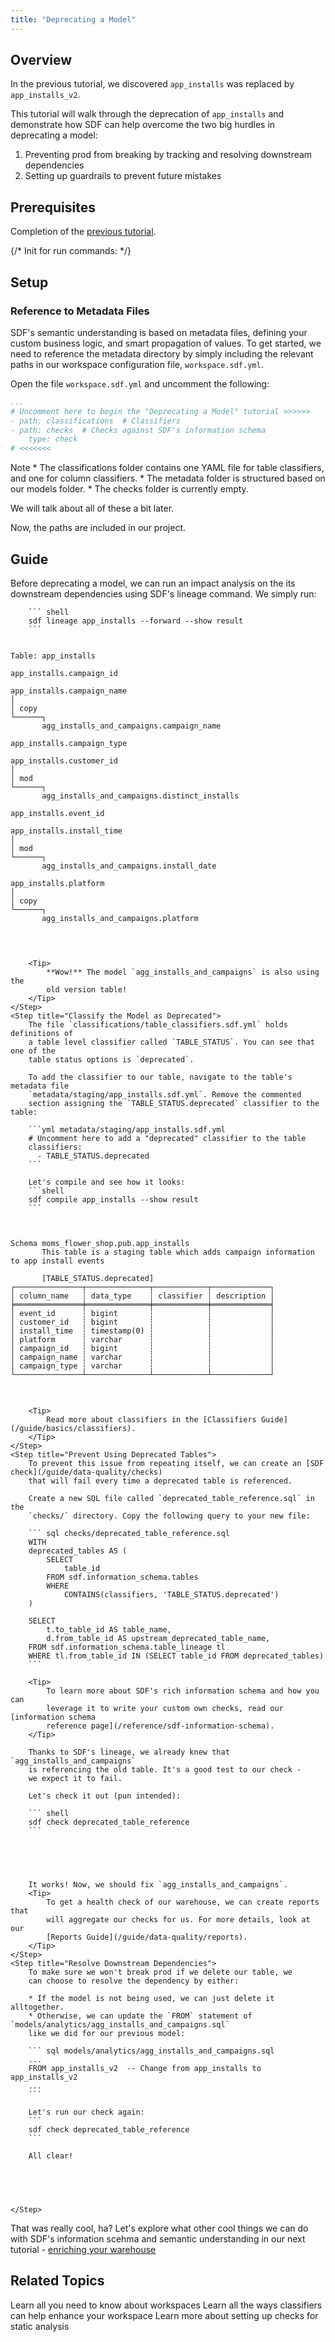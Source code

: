 ```yaml
---
title: "Deprecating a Model"
---
```


## Overview
In the previous tutorial, we discovered `app_installs` was replaced by `app_installs_v2`.

This tutorial will walk through the deprecation of `app_installs` and demonstrate 
how SDF can help overcome the two big hurdles in deprecating a model:
1. Preventing prod from breaking by tracking and resolving downstream dependencies 
2. Setting up guardrails to prevent future mistakes

## Prerequisites
Completion of the [previous tutorial](/tutorials/debugging).

{/*
Init for run commands:
*/}


## Setup
### Reference to Metadata Files
SDF's semantic understanding is based on metadata files, defining your custom business 
logic, and smart propagation of values. To get started, we need to reference the metadata 
directory by simply including the relevant paths in our workspace configuration file, `workspace.sdf.yml`. 

Open the file `workspace.sdf.yml` and uncomment the following:

``` yml workspace.sdf.yml
...
# Uncomment here to begin the "Deprecating a Model" tutorial >>>>>>
- path: classifications  # Classifiers
- path: checks  # Checks against SDF's information schema
    type: check
# <<<<<<<
```

<Note>
Note
* The classifications folder contains one YAML file for table classifiers, and one for column classifiers. 
* The metadata folder is structured based on our models folder.
* The checks folder is currently empty. 

We will talk about all of these a bit later.
</Note>

Now, the paths are included in our project. 

## Guide

<Steps>
    <Step title="Before Deprecation">
        Before deprecating a model, we can run an impact analysis on the its
        downstream dependencies using SDF's lineage command. We simply run:

        ``` shell
        sdf lineage app_installs --forward --show result
        ```

<pre style={{ fontFamily: 'monospace' }} className='language-shell'>
<code className='language-shell'>
Table: app_installs

app_installs.campaign_id

app_installs.campaign_name
│
│ copy
└──────┐
       agg_installs_and_campaigns.campaign_name

app_installs.campaign_type

app_installs.customer_id
│
│ mod
└──────┐
       agg_installs_and_campaigns.distinct_installs

app_installs.event_id

app_installs.install_time
│
│ mod
└──────┐
       agg_installs_and_campaigns.install_date

app_installs.platform
│
│ copy
└──────┐
       agg_installs_and_campaigns.platform


</code>
</pre>
        <Tip>
            **Wow!** The model `agg_installs_and_campaigns` is also using the 
            old version table!
        </Tip>
    </Step>
    <Step title="Classify the Model as Deprecated">
        The file `classifications/table_classifiers.sdf.yml` holds definitions of
        a table level classifier called `TABLE_STATUS`. You can see that one of the
        table status options is `deprecated`.
        
        To add the classifier to our table, navigate to the table's metadata file 
        `metadata/staging/app_installs.sdf.yml`. Remove the commented 
        section assigning the `TABLE_STATUS.deprecated` classifier to the table:

        ```yml metadata/staging/app_installs.sdf.yml
        # Uncomment here to add a "deprecated" classifier to the table
        classifiers:
          - TABLE_STATUS.deprecated
        ```

        Let's compile and see how it looks:
        ```shell
        sdf compile app_installs --show result
        ```


<pre style={{ fontFamily: 'monospace' }} className='language-error'>
<code className='language-error'>

Schema moms_flower_shop.pub.app_installs
       This table is a staging table which adds campaign information to app install events

       [TABLE_STATUS.deprecated]
┌───────────────┬──────────────┬────────────┬─────────────┐
│ column_name   ┆ data_type    ┆ classifier ┆ description │
╞═══════════════╪══════════════╪════════════╪═════════════╡
│ event_id      ┆ bigint       ┆            ┆             │
│ customer_id   ┆ bigint       ┆            ┆             │
│ install_time  ┆ timestamp(0) ┆            ┆             │
│ platform      ┆ varchar      ┆            ┆             │
│ campaign_id   ┆ bigint       ┆            ┆             │
│ campaign_name ┆ varchar      ┆            ┆             │
│ campaign_type ┆ varchar      ┆            ┆             │
└───────────────┴──────────────┴────────────┴─────────────┘

</code>
</pre>
        
        <Tip>
            Read more about classifiers in the [Classifiers Guide](/guide/basics/classifiers).
        </Tip>
    </Step>
    <Step title="Prevent Using Deprecated Tables">
        To prevent this issue from repeating itself, we can create an [SDF check](/guide/data-quality/checks)
        that will fail every time a deprecated table is referenced.

        Create a new SQL file called `deprecated_table_reference.sql` in the 
        `checks/` directory. Copy the following query to your new file:

        ``` sql checks/deprecated_table_reference.sql
        WITH
        deprecated_tables AS (
            SELECT
                table_id
            FROM sdf.information_schema.tables 
            WHERE 
                CONTAINS(classifiers, 'TABLE_STATUS.deprecated')
        )

        SELECT 
            t.to_table_id AS table_name, 
            d.from_table_id AS upstream_deprecated_table_name,
        FROM sdf.information_schema.table_lineage tl
        WHERE tl.from_table_id IN (SELECT table_id FROM deprecated_tables)
        ```

        <Tip>
            To learn more about SDF's rich information schema and how you can 
            leverage it to write your custom own checks, read our [information schema
            reference page](/reference/sdf-information-schema).
        </Tip>

        Thanks to SDF's lineage, we already knew that `agg_installs_and_campaigns` 
        is referencing the old table. It's a good test to our check - 
        we expect it to fail.
        
        Let's check it out (pun intended):

        ``` shell
        sdf check deprecated_table_reference
        ```


<pre style={{ fontFamily: 'monospace' }} className='language-error'>
<code className='language-error'>

</code>
</pre>

        It works! Now, we should fix `agg_installs_and_campaigns`.
        <Tip>
            To get a health check of our warehouse, we can create reports that
            will aggregate our checks for us. For more details, look at our 
            [Reports Guide](/guide/data-quality/reports).
        </Tip>
    </Step>
    <Step title="Resolve Downstream Dependencies">
        To make sure we won't break prod if we delete our table, we
        can choose to resolve the dependency by either: 
        
        * If the model is not being used, we can just delete it alltogether.
        * Otherwise, we can update the `FROM` statement of `models/analytics/agg_installs_and_campaigns.sql` 
        like we did for our previous model:
        
        ``` sql models/analytics/agg_installs_and_campaigns.sql
        ...
        FROM app_installs_v2  -- Change from app_installs to app_installs_v2
        ...
        ```

        Let's run our check again:
        ```
        sdf check deprecated_table_reference
        ```

        All clear!

<pre style={{ fontFamily: 'monospace' }} className='language-error'>
<code className='language-error'>

</code>
</pre>
    </Step>
</Steps>

That was really cool, ha? Let's explore what other cool things we can 
do with SDF's information scehma and semantic understanding in our 
next tutorial - [enriching your warehouse](/tutorials/enriching-your-warehouse)


## Related Topics
<CardGroup cols={3}>
  <Card title="Workspace Configuration" href="/guide/setup/workspaces">
    Learn all you need to know about workspaces
  </Card>
  <Card title="Classifiers" href="/guide/basics/classifiers">
    Learn all the ways classifiers can help enhance your workspace
  </Card>
  <Card title="Checks" href="/guide/data-quality/checks">
    Learn more about setting up checks for static analysis
  </Card>
</CardGroup>
